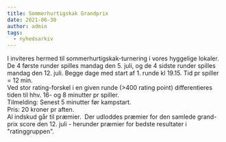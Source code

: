 ```yaml
---
title: Sommerhurtigskak Grandprix
date: 2021-06-30
author: admin
tags:
  - nyhedsarkiv
---
```


I inviteres hermed til sommerhurtigskak-turnering i vores hyggelige lokaler. De 4 første runder spilles mandag den 5. juli, og de 4 sidste runder spilles mandag den 12. juli. Begge dage med start af 1. runde kl 19.15. 
Tid pr spiller = 12 min.  
Ved stor rating-forskel i en given runde (>400 rating point) differentieres tiden til hhv. 16- og 8 minutter pr spiller.  
Tilmelding: Senest 5 minutter før kampstart.  
Pris: 20 kroner pr aften.  
Al indskud går til præmier.  Der udloddes præmier for den samlede grand-prix score den 12. juli - herunder præmier for bedste resultater i "ratinggruppen".
